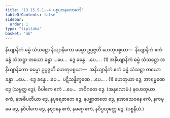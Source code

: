 ```yaml
---
title: "13.15.5.1--4 ပစ္စယာနုလောမာဒိ"
tableOfContents: false
sidebar:
  order: 1
type: "tipitaka"
basket: "ab"
---
```



<DynamicBreadcrumb />

<Division number="312">

<Paragraph number="4737">
နိယျာနိကံ ဓမ္မံ သံသဋ္ဌော နိယျာနိကော ဓမ္မော ဥပ္ပဇ္ဇတိ ဟေတုပစ္စယာ—  နိယျာနိကံ ဧကံ ခန္ဓံ သံသဋ္ဌာ တယော ခန္ဓာ …ပေ…  ဒွေ ခန္ဓေ …ပေ… . (1)
</Paragraph>

<Paragraph number="4738">
အနိယျာနိကံ ဓမ္မံ သံသဋ္ဌော အနိယျာနိကော ဓမ္မော ဥပ္ပဇ္ဇတိ ဟေတုပစ္စယာ—  အနိယျာနိကံ ဧကံ ခန္ဓံ သံသဋ္ဌာ တယော ခန္ဓာ …ပေ…  ဒွေ ခန္ဓေ …ပေ…  ပဋိသန္ဓိက္ခဏေ …ပေ… . (1)
</Paragraph>

<Paragraph number="4739">
ဟေတုယာ ဒွေ, အာရမ္မဏေ ဒွေ (သဗ္ဗတ္ထ ဒွေ), ဝိပါကေ ဧကံ …ပေ…  အဝိဂတေ ဒွေ. (အနုလောမံ.)
</Paragraph>

<Paragraph number="4740">
နဟေတုယာ ဧကံ, နအဓိပတိယာ ဒွေ, နပုရေဇာတေ ဒွေ, နပစ္ဆာဇာတေ ဒွေ, နအာသေဝနေ ဧကံ, နကမ္မေ ဒွေ, နဝိပါကေ ဒွေ, နဈာနေ ဧကံ, နမဂ္ဂေ ဧကံ, နဝိပ္ပယုတ္တေ ဒွေ. (ပစ္စနီယံ.)
</Paragraph>
</Division>